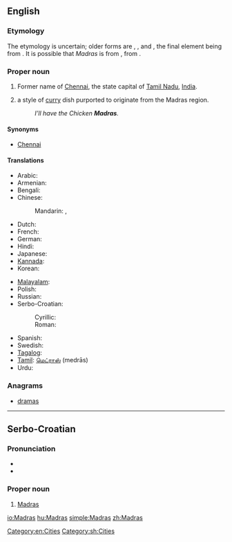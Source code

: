 {{also|madras}}
==English==
{{wikipedia}}

===Etymology===
The etymology is uncertain; older forms are {{term|Madraspatan|lang=en}}, {{term|Madraspatanam|lang=en}}, and {{term|Madraspattinam|lang=en}}, the final element being from {{etyl|sa}} {{term|पत्तन|tr=pattana||village, city|lang=sa|sc=Deva}}{{fact}}. It is possible that ''Madras'' is from {{etyl|ar}} {{term|مدرسة|tr=madrásah||college|lang=ar|sc=Arab}}, from {{term|درس|tr=dárasa||to learn, to study|sc=Arab|lang=ar}}.

===Proper noun===
{{en-proper noun}}

# Former name of [[Chennai]], the state capital of [[Tamil Nadu]], [[India]].
# {{British}} a style of [[curry]] dish purported to originate from the Madras region.
#: ''I’ll have the Chicken '''Madras'''.''

====Synonyms====
* [[Chennai]] {{italbrac|current name}}

====Translations====
{{trans-top|city}}
* Arabic: {{t|ar|مدراس|m|tr=madraas}}
* Armenian: {{t|hy|Մադրաս|tr=Madras}}
* Bengali: {{t|bn|মাদ্রাজ|sc=Beng}}
* Chinese:
*: Mandarin: {{t|cmn|馬德拉斯|sc=Hani}},  {{t|cmn|马德拉斯|tr=Mǎdélāsī|sc=Hani}}
* Dutch: {{t-|nl|Madras}}
* French: {{t-|fr|Madras|m}}
* German: {{t-|de|Madras|n}}
* Hindi: {{t-|hi|मद्रास|tr=madrās|xs=Hindi}}
* Japanese: {{t|ja|マドラス|tr=Madorasu}}
* [[Kannada]]: {{t|kn|ಮದ್ರಾಸು|tr=madrāsu|sc=Knda|xs=Kannada}}
* Korean: {{t-|ko|마드라스|tr=Madeuraseu|sc=Hang}}
{{trans-mid}}
* [[Malayalam]]: {{t|ml|മദ്രാസ്|tr=madrās|sc=Mlym|xs=Malayalam}}
* Polish: {{t-|pl|Madras|m}}
* Russian: {{t-|ru|Мадрас|m|tr=Madrás}}
* Serbo-Croatian:
*: Cyrillic: {{t|sh|Мадрас|m}}
*: Roman: {{t|sh|Madras|m}}
* Spanish: {{t-|es|Madras|m}}
* Swedish: {{t-|sv|Madras}}
* [[Tagalog]]: {{t-|tl|Madras|xs=Tagalog}}
* [[Tamil]]: [[மெட்ராஸ்]] (medrās)
* Urdu: {{t|ur|مدراس|tr=madrās|xs=Urdu}}
{{trans-bottom}}

{{trans-see|Chennai}}

===Anagrams===
* [[dramas#English|dramas]]

[[Category:en:Cities]]

----

==Serbo-Croatian==

===Pronunciation===
* {{IPA|/mǎdras/|lang=sh}}
* {{hyphenation|Mad|ras}}

===Proper noun===
{{sh-proper-noun|g=m|head=Màdras|r|Мадрас|Ма̀драс}}

# [[#English|Madras]]

[[Category:sh:Cities]]

[[io:Madras]]
[[hu:Madras]]
[[simple:Madras]]
[[zh:Madras]]